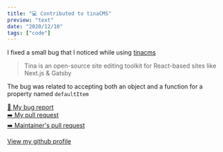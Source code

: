 ```yaml
---
title: "💻 Contributed to tinaCMS"
preview: "text"
date: "2020/12/10"
tags: ["code"]
---
```


I fixed a small bug that I noticed while using [tinacms](https://tina.io/)

> Tina is an open-source site editing toolkit for React-based sites like Next.js & Gatsby

The bug was related to accepting both an object and a function for a property named `defaultItem`

[🐛 My bug report](https://github.com/tinacms/tinacms/issues/1640)  
[➡️ My pull request](https://github.com/tinacms/tinacms/pull/1642)  
[➡️ Maintainer's pull request](https://github.com/tinacms/tinacms/pull/1649)

[View my github profile](https://github.com/lokimckay)

